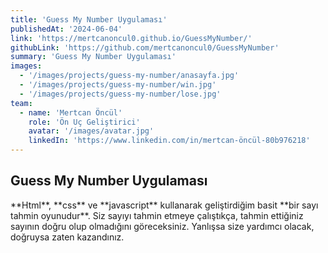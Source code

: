 ```yaml
---
title: 'Guess My Number Uygulaması'
publishedAt: '2024-06-04'
link: 'https://mertcanoncul0.github.io/GuessMyNumber/'
githubLink: 'https://github.com/mertcanoncul0/GuessMyNumber'
summary: 'Guess My Number Uygulaması'
images:
  - '/images/projects/guess-my-number/anasayfa.jpg'
  - '/images/projects/guess-my-number/win.jpg'
  - '/images/projects/guess-my-number/lose.jpg'
team:
  - name: 'Mertcan Öncül'
    role: 'Ön Uç Geliştirici'
    avatar: '/images/avatar.jpg'
    linkedIn: 'https://www.linkedin.com/in/mertcan-öncül-80b976218'
---
```


## Guess My Number Uygulaması

<p>
  **Html**, **css** ve **javascript** kullanarak geliştirdiğim basit **bir sayı
  tahmin oyunudur**. Siz sayıyı tahmin etmeye çalıştıkça, tahmin ettiğiniz
  sayının doğru olup olmadığını göreceksiniz. Yanlışsa size yardımcı olacak,
  doğruysa zaten kazandınız.
</p>
